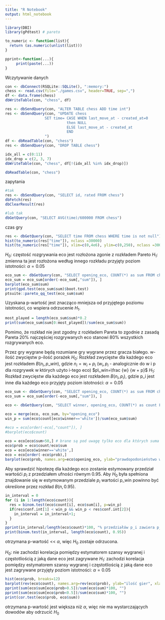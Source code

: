 ```yaml
---
title: "R Notebook"
output: html_notebook
---
```


```r
library(DBI)
library(gPdtest) # pareto

to_numeric <- function(list){
  return (as.numeric(unlist(list)))
}

pprint<-function(...){
     print(paste(...))
}
```

Wczytywanie danych
```r
con <- dbConnect(RSQLite::SQLite(), ":memory:")
chess <- read.csv(file="./games.csv", header=TRUE, sep=",")
df <- data.frame(chess) 
dbWriteTable(con, "chess", df)

res <- dbSendQuery(con, "ALTER TABLE chess ADD time int")
res <- dbSendQuery(con, "UPDATE chess
                  SET time= CASE WHEN last_move_at - created_at=0 
                            then NULL
                            ELSE last_move_at - created_at
                            END
                  ")
df <- dbReadTable(con, "chess")
res <- dbSendQuery(con, "DROP TABLE chess")

idx_all = c(0:11)
idx_drop = c(2, 3, 7)
dbWriteTable(con, "chess", df[!(idx_all %in% idx_drop)])

dbReadTable(con, "chess")
```
zapytania
```r
#tak
res <- dbSendQuery(con, "SELECT id, rated FROM chess")
dbFetch(res)
dbClearResult(res)

#lub tak
dbGetQuery(con, "SELECT AVG(time)/600000 FROM chess") 
```

czas gry
```r
res <- dbGetQuery(con, "SELECT time FROM chess WHERE time is not null")
hist(to_numeric(res["time"]), nclass =30000)
hist(to_numeric(res["time"]), xlim=c(0,4e6), ylim=c(0,250), nclass =30000)
```





\section{Analiza eco (otwarcia)}

$H_0$: częstość rozgrywania eco jest rozłożona zgonie z rozkładem Pareto\newline
$H_1$: zmienna ta jest rozłożona według innego rozkładu\newline
przyjęty poziom istotności: $\alpha=0.05$
```r
eco_sum <- dbGetQuery(con, "SELECT opening_eco, COUNT(*) as sum FROM chess WHERE opening_eco is not null GROUP BY opening_eco") 
eco_sum = eco_sum[order(-eco_sum[,"sum"]), ]
barplot(eco_sum$sum)
print(gpd.test(eco_sum$sum)$boot.test)
ptsuite::pareto_qq_test(eco_sum$sum)
```
Uzyskana p-wartość jest znacząco mniejsza od przyjętego poziomu istotności, co wspiera odrzucenie $H_1$.

```r
most_played = length(eco_sum$sum)*0.2
print(sum(eco_sum$sum[0:most_played])/sum(eco_sum$sum))
```
Pomimo, że rozkład nie jest zgodny z rozkładem Pareta to zgodnie z zasadą Pareta 20% najczęściej rozgrywanych eco stanowi 80% wszystkich rozgrywanych eco.\newline\newline

\section*{Zwycięstwa, a eco (w tej części ignorowane są remisy)}
Przez gry wygrane będą rozumiane gry wygrane przez gracza białego.\newline
w-ilość zwycięstw\newline
p-ilość porażek\newline
$H_0$: Rozkład zwycięstw dla każdego eco jest rozkładem $B(n_i, p\_win)$, gdzie\newline
$n_i=w_i+p_i$ ($w_i,p_i$ - analogicznie do w i p dla rozgrywek w których użyto i-tego eco)\newline 
$p\_win=\frac {w} {w + p}$ \newline
$H_1$: Rozkład zwycięstw dla każdego eco jest rozkładem $B(n_i, p_i)$, gdzie p_i jest inne dla każdego eco\newline
przyjęty poziom istotności: $\alpha=0.05$
```r
eco_sum <- dbGetQuery(con, "SELECT opening_eco, COUNT(*) as sum FROM chess WHERE opening_eco is not null and winner<>'draw' GROUP BY opening_eco") 
eco_sum = eco_sum[order(-eco_sum[,"sum"]), ]

eco <- dbGetQuery(con, "SELECT winner, opening_eco, COUNT(*) as count FROM chess WHERE opening_eco is not null and winner<>'draw' GROUP BY opening_eco, winner") 

eco = merge(eco, eco_sum, by="opening_eco")
win_p = sum(eco$count[eco$winner=='white'])/sum(eco_sum$sum)
  
#eco = eco[order(-eco[,"count"]), ]
#barplot(eco$count)

eco = eco[eco$sum>50,] # brane są pod uwagę tylko eco dla których suma przegranych i wygranych jest większa niż 50
eco$prob = eco$count/eco$sum
eco = eco[eco$winner=='white',]
eco = eco[order(-eco$prob),]
barplot(eco$prob, names.arg=eco$opening_eco, ylab="prawdopodonieństwo wygranej", xlab="kod eco")
```
Aby sprawdzić hipotezę dla każdego eco zostanie estymowany przedział wartośći $p_i$ z przedziałem ufności równym 0.95. Aby $H_0$ była spełniona znajdowanie się w estymowanym przedziale $p_i$ wartości p_win powinno być określone przez rozkład $B(n, 0.95)$.

```r
in_interval = 0
for (i in 1:length(eco$count)){
  res = binom.test(eco$count[i], eco$sum[i], p=win_p)
  if(res$conf.int[1] < win_p && win_p < res$conf.int[2]){
    in_interval = in_interval+1;
  }
}
pprint(in_interval/length(eco$count)*100, "% przedziałów p_i zawiera p_win")
print(binom.test(in_interval, length(eco$count), 0.95))
```
otrzymana p-wartość << $\alpha$, więc $H_0$ zostaje odrzucona.


$H_0$: nie zachodzi korelacja pomiędzy estymatorem szansy wygranej i częstotliością z jaką dane eco jest zagrywane\newline
$H_1$: zachodzi korelacja pomiędzy estymatorem szansy wygranej i częstotliością z jaką dane eco jest zagrywane\newline
przyjęty poziom istotności: $\alpha=0.05$
```r
hist(eco$prob, breaks=12)
barplot(rev(eco$count), names.arg=rev(eco$prob), ylab="ilość gier", xlab="% wygranch")
pprint(sum(eco$sum[eco$prob>0.5])/sum(eco$sum)*100, "")
pprint(sum(eco$sum[eco$prob<0.5])/sum(eco$sum)*100, "")
print(cor.test(eco$prob, eco$sum))
```

otrzymana p-wartość jest większa niż $\alpha$, więc nie ma wystarczających dowodów aby odrzucić $H_0$\newline